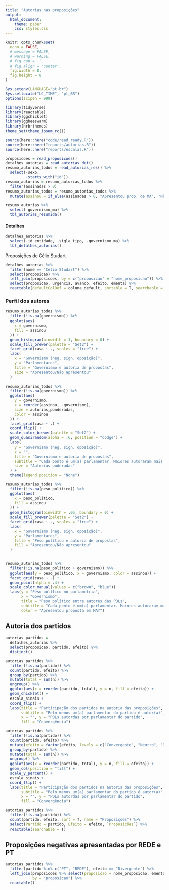 ```yaml
---
title: "Autorias nas proposições"
output:
  html_document:
    theme: paper
    css: styles.css
---
```


```r
knitr::opts_chunk$set(
  echo = FALSE,
  # message = FALSE,
  # warning = FALSE,
  # fig.cap = '',
  # fig.align = 'center',
  fig.width = 8,
  fig.height = 8
)

Sys.setenv(LANGUAGE="pt-br")
Sys.setlocale("LC_TIME", "pt_BR")
options(scipen = 999)
```

```r
library(tidyverse)
library(reactable)
library(ggchicklet)
library(ggbeeswarm)
library(hrbrthemes)
theme_set(theme_ipsum_rc())

source(here::here("code/read_ready.R"))
source(here::here("reports/autorias.R"))
source(here::here("reports/escalas.R"))
```

```r
proposicoes = read_proposicoes()
detalhes_autorias = read_autorias_det()
resumo_autorias_todos = read_autorias_res() %>%
  select(-sexo,
         -starts_with("id"))
resumo_autorias = resumo_autorias_todos %>%
  filter(assinadas > 0)
resumo_autorias_todos = resumo_autorias_todos %>% 
  mutate(assinou = if_else(assinadas > 0, "Apresentou prop. de MA", "Não apresentou")) 
```


```r
resumo_autorias %>%
  select(-governismo_ma) %>% 
  tbl_autorias_resumida()
```

#### Detalhes

```r
detalhes_autorias %>% 
  select(-id_entidade, -sigla_tipo, -governismo_ma) %>% 
  tbl_detalhes_autorias()
```

Proposições de Célio Studart


```r
detalhes_autorias %>% 
  filter(nome == "Célio Studart") %>% 
  select(proposicao) %>% 
  left_join(proposicoes, by = c("proposicao" = "nome_proposicao")) %>% 
  select(proposicao, urgencia, avanco, efeito, ementa) %>% 
  reactable(defaultColDef = coluna_default, sortable = T, searchable = T)

```



### Perfil dos autores


```r
resumo_autorias_todos %>% 
  filter(!is.na(governismo)) %>%
  ggplot(aes(
    x = governismo,
    fill = assinou
  )) +
  geom_histogram(binwidth = 1, boundary = 0) + 
  scale_fill_brewer(palette = "Set2") +
  facet_grid(casa ~ ., scales = "free") + 
  labs(
    x = "Governismo (neg. sign. oposição)",
    y = "Parlamentares",
    title = "Governismo e autoria de propostas",
    size = "Apresentou/Não apresentou"
  )
```


```r
resumo_autorias_todos %>%
  filter(!is.na(governismo)) %>%
  ggplot(aes(
    y = governismo,
    x = reorder(assinou, -governismo),
    size = autorias_ponderadas,
    color = assinou
  )) +
  facet_grid(casa ~ .) +
  coord_flip() +
  scale_color_brewer(palette = "Set2") + 
  geom_quasirandom(alpha = .6, position = "dodge") +
  labs(
    y = "Governismo (neg. sign. oposição)",
    x = "",
    title = "Governismo e autoria de propostas",
    subtitle = "Cada ponto é um(a) parlamentar. Maiores autoraram mais.",
    size = "Autorias poderadas"
  ) +
  theme(legend.position = "None")
```

```r
resumo_autorias_todos %>% 
  filter(!is.na(peso_politico)) %>% 
  ggplot(aes(
    x = peso_politico,
    fill = assinou
  )) +
  geom_histogram(binwidth = .05, boundary = 0) + 
  scale_fill_brewer(palette = "Set2") +
  facet_grid(casa ~ ., scales = "free") + 
  labs(
    x = "Governismo (neg. sign. oposição)",
    y = "Parlamentares",
    title = "Peso político e autoria de propostas",
    fill = "Apresentou/Não apresentou"
  )
  
```
```r
resumo_autorias_todos %>% 
  filter(!is.na(peso_politico + governismo)) %>% 
  ggplot(aes(y = peso_politico, x = governismo, color = assinou)) + 
  facet_grid(casa ~ .) + 
  geom_point(alpha = .4) + 
  scale_color_manual(values = c("brown", "blue")) + 
  labs(y = "Peso político no parlametria", 
       x = "Governismo", 
       title = "Peso político entre autores das PDLs", 
       subtitle = "Cada ponto é um(a) parlamentar. Maiores autoraram mais.",
       color = "Apresentou proposta em MA?") 
```


## Autoria dos partidos

```r
autorias_partidos = 
  detalhes_autorias %>% 
  select(proposicao, partido, efeito) %>% 
  distinct()
```


```r
autorias_partidos %>%
  filter(!is.na(partido)) %>% 
  count(partido, efeito) %>%
  group_by(partido) %>% 
  mutate(total = sum(n)) %>% 
  ungroup() %>% 
  ggplot(aes(x = reorder(partido, total), y = n, fill = efeito)) +
  geom_chicklet() +
  escala_sinais + 
  coord_flip() +
  labs(title = "Participação dos partidos na autoria das proposições",
       subtitle = "Pelo menos um(a) parlamentar do partido é autor(a)",
       x = "", y = "PDLs autordas por parlamentar do partido", 
       fill = "Convergência")
```

```r
autorias_partidos %>%
  filter(!is.na(partido)) %>% 
  count(partido, efeito) %>%
  mutate(efeito = factor(efeito, levels = c("Convergente", "Neutro", "Divergente"), ordered = T)) %>% 
  group_by(partido) %>% 
  mutate(total = sum(n)) %>% 
  ungroup() %>% 
  ggplot(aes(x = reorder(partido, total), y = n, fill = efeito)) +
  geom_col(position = "fill") +
  scale_y_percent() + 
  escala_sinais + 
  coord_flip() +
  labs(title = "Participação dos partidos na autoria das proposições",
       subtitle = "Pelo menos um(a) parlamentar do partido é autor(a)",
       x = "", y = "PDLs autordas por parlamentar do partido", 
       fill = "Convergência")
```


```r
autorias_partidos %>%
  filter(!is.na(partido)) %>% 
  count(partido, efeito, sort = T, name = "Proposições") %>%
  select(Partido = partido, Efeito = efeito, `Proposições`) %>% 
  reactable(searchable = T)
```

## Proposições negativas apresentadas por REDE e PT

```r
autorias_partidos %>% 
  filter(partido %in% c("PT", "REDE"), efeito == "Divergente") %>% 
  left_join(proposicoes %>% select(proposicao = nome_proposicao, ementa), 
            by = "proposicao") %>% 
  reactable()
```

